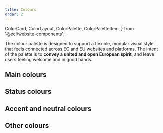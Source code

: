 ```yaml
---
title: Colours
order: 2
---
```


  ColorCard,
  ColorLayout,
  ColorPalette,
  ColorPaletteItem,
} from '@ecl/website-components';

The colour palette is designed to support a flexible, modular visual style that feels connected across EC and EU websites and platforms. The intent of the palette is to **convey a united and open European spirit**, and leave users feeling welcome and in good hands.

## Main colours

<ColorLayout>
  <ColorPalette>
    <ColorPaletteItem value="#051036" name="Primary-180" />
    <ColorPaletteItem value="#0a1f6c" name="Primary-160" />
    <ColorPaletteItem value="#0f2fa2" name="Primary-140" />
    <ColorPaletteItem value="#143fd9" name="Primary-120" />
    <ColorPaletteItem
      value="#3860ed"
      name="Primary-100 (Primary)"
      id="primary-100"
      main
    />
    <ColorPaletteItem value="#5577f0" name="Primary-80" ui="dark" />
    <ColorPaletteItem value="#89a1f4" name="Primary-60" ui="dark" />
    <ColorPaletteItem value="#b1c0f8" name="Primary-40" ui="dark" />
    <ColorPaletteItem value="#d8e0fb" name="Primary-20" ui="dark" />
  </ColorPalette>
  <ColorPalette>
    <ColorPaletteItem value="#663f05" name="Secondary-180" />
    <ColorPaletteItem value="#8f5600" name="Secondary-160" />
    <ColorPaletteItem value="#e08700" name="Secondary-140" ui="dark" />
    <ColorPaletteItem value="#ff9d0a" name="Secondary-120" ui="dark" />
    <ColorPaletteItem
      value="#ffad33"
      name="Secondary-100 (Secondary)"
      id="secondary-100"
      ui="dark"
      main
    />
    <ColorPaletteItem value="#ffbe5c" name="Secondary-80" ui="dark" />
    <ColorPaletteItem value="#ffcb7c" name="Secondary-60" ui="dark" />
    <ColorPaletteItem value="#ffd89d" name="Secondary-40" ui="dark" />
    <ColorPaletteItem value="#fff2de" name="Secondary-20" ui="dark" />
  </ColorPalette>
  <ColorPalette>
    <ColorPaletteItem
      value="#26324b"
      name="Dark-100 (Dark)"
      id="dark-100"
      main
    />
    <ColorPaletteItem value="#546fa6" name="Dark-80" />
    <ColorPaletteItem value="#99aacc" name="Dark-60" ui="dark" />
  </ColorPalette>
</ColorLayout>

## Status colours

<ColorLayout>
  <ColorPalette>
    <ColorPaletteItem value="#3860ed" name="Info" />
    <ColorPaletteItem value="#24a148" name="Success" ui="dark" />
    <ColorPaletteItem value="#f39811" name="Warning" ui="dark" />
    <ColorPaletteItem value="#da1e28" name="Error" />
  </ColorPalette>
</ColorLayout>

## Accent and neutral colours

<ColorLayout>
  <ColorPalette>
    <ColorPaletteItem value="#887de8" name="Accent-160" ui="dark" />
    <ColorPaletteItem value="#978cf2" name="Accent-140" ui="dark" />
    <ColorPaletteItem value="#a89efa" name="Accent-120" ui="dark" />
    <ColorPaletteItem
      value="#bbb3ff"
      name="Accent-100 (Accent)"
      id="accent-100"
      ui="dark"
      main
    />
    <ColorPaletteItem value="#bfb2ff" name="Accent-80" ui="dark" />
    <ColorPaletteItem value="#d1ccff" name="Accent-60" ui="dark" />
    <ColorPaletteItem value="#fafaff" name="Accent-40" ui="dark" />
  </ColorPalette>
  <ColorPalette>
    <ColorPaletteItem value="#6c85d1" name="Neutral-180" ui="dark" />
    <ColorPaletteItem value="#7f95d7" name="Neutral-160" ui="dark" />
    <ColorPaletteItem value="#92a5dd" name="Neutral-140" ui="dark" />
    <ColorPaletteItem value="#a6b5e3" name="Neutral-120" ui="dark" />
    <ColorPaletteItem
      value="#b9c5e9"
      name="Neutral-100 (Neutral)"
      id="neutral-100"
      ui="dark"
      main
    />
    <ColorPaletteItem value="#cdd5ef" name="Neutral-80" ui="dark" />
    <ColorPaletteItem value="#e0e5f5" name="Neutral-60" ui="dark" />
    <ColorPaletteItem value="#f3f5fb" name="Neutral-40" ui="dark" />
    <ColorPaletteItem value="#fbfcfe" name="Neutral-20" ui="dark" />
  </ColorPalette>
</ColorLayout>

## Other colours

<ColorLayout>
  <ColorPalette>
    <ColorPaletteItem value="#fcfcfc" name="Background" ui="dark" />
    <ColorPaletteItem value="#254acb" name="Branding" />
    <ColorPaletteItem value="#ffffff" name="White" ui="dark" />
  </ColorPalette>
</ColorLayout>
